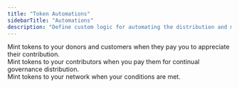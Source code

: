```yaml
---
title: "Token Automations"
sidebarTitle: "Automations"
description: "Define custom logic for automating the distribution and management of tokens."
---
```


<CardGroup cols={3}>

<Card title="Receipts" icon="receipt" color="#858585">
  <div style={{paddingTop:'8px', fontSize: "14px"}}>
    Mint tokens to your donors and customers when they pay you to appreciate their contribution.
  </div>
</Card>
<Card title="Recognition" icon="scroll" color="#858585">
  <div style={{paddingTop:'8px', fontSize: "14px"}}>
    Mint tokens to your contributors when you pay them for continual governance distribution.
  </div>
</Card>
<Card title="Airdrops" icon="parachute-box" iconType="light" color="#858585">
  <div style={{paddingTop:'8px', fontSize: "14px"}}>
    Mint tokens to your network when your conditions are met.
  </div>
</Card>
</CardGroup>

